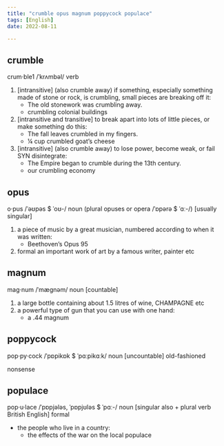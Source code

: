 ```yaml
---
title: "crumble opus magnum poppycock populace"
tags: [English]
date: 2022-08-11

---
```


## crumble

crum·ble1 /ˈkrʌmbəl/ verb

1. [intransitive] (also crumble away) if something, especially something made of stone or rock, is crumbling, small pieces are breaking off it:
    - The old stonework was crumbling away.
    - crumbling colonial buildings
2. [intransitive and transitive] to break apart into lots of little pieces, or make something do this:
    - The fall leaves crumbled in my fingers.
    - ¼ cup crumbled goat’s cheese
3. [intransitive] (also crumble away) to lose power, become weak, or fail SYN
disintegrate:
    - The Empire began to crumble during the 13th century.
    - our crumbling economy

## opus

o·pus /ˈəʊpəs $ ˈoʊ-/ noun (plural opuses or opera /ˈɒpərə $ ˈɑː-/) [usually
singular]

1. a piece of music by a great musician, numbered according to when it was written:
    - Beethoven’s Opus 95
2. formal an important work of art by a famous writer, painter etc

## magnum

mag·num /ˈmæɡnəm/ noun [countable]

1. a large bottle containing about 1.5 litres of wine, CHAMPAGNE etc
2. a powerful type of gun that you can use with one hand:
    - a .44 magnum

## poppycock

pop·py·cock /ˈpɒpikɒk $ ˈpɑːpikɑːk/ noun [uncountable] old-fashioned

nonsense

## populace

pop·u·lace /ˈpɒpjələs, ˈpɒpjʊləs $ ˈpɑː-/ noun [singular also + plural verb
British English] formal

- the people who live in a country:
    - the effects of the war on the local populace

